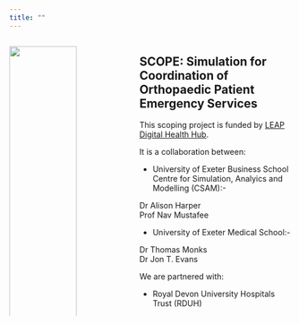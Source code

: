 ```yaml
---
title: ""
---
```


:::: {.columns}

::: {.column width="20%"}
![](QUARTO/images/leap.png){width="100%"}



![](QUARTO/images/Landscape/University-of-Exeter_BusinessSchool_RGB_Landscape_Green.png){width="100%"}



![](QUARTO/images/RDUH.png){width="100%"}
:::

::: {.column width="10%"}
<!-- empty column to create gap -->
:::


::: {.column width="50%"}
## SCOPE: Simulation for Coordination of Orthopaedic Patient Emergency Services

This scoping project is funded by [LEAP Digital Health Hub](https://leap-hub.ac.uk/about-the-hub/).

It is a collaboration between:

* University of Exeter Business School Centre for Simulation, Analyics and Modelling (CSAM):-  

Dr Alison Harper  
Prof Nav Mustafee

* University of Exeter Medical School:-  

Dr Thomas Monks  
Dr Jon T. Evans

We are partnered with:  

* Royal Devon University Hospitals Trust (RDUH)

:::

::::






